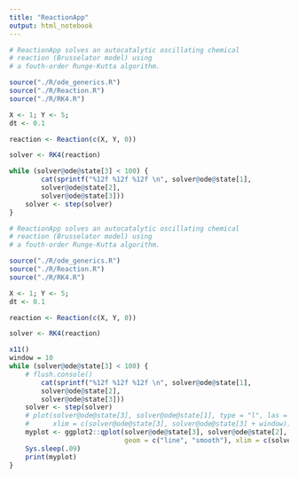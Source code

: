 ```yaml
---
title: "ReactionApp"
output: html_notebook
---
```


```r
# ReactionApp solves an autocatalytic oscillating chemical 
# reaction (Brusselator model) using
# a fouth-order Runge-Kutta algorithm.

source("./R/ode_generics.R")
source("./R/Reaction.R")
source("./R/RK4.R")

X <- 1; Y <- 5;
dt <- 0.1

reaction <- Reaction(c(X, Y, 0))

solver <- RK4(reaction)

while (solver@ode@state[3] < 100) {
        cat(sprintf("%12f %12f %12f \n", solver@ode@state[1], 
        solver@ode@state[2], 
        solver@ode@state[3]))
    solver <- step(solver)    
}

```




```r
# ReactionApp solves an autocatalytic oscillating chemical 
# reaction (Brusselator model) using
# a fouth-order Runge-Kutta algorithm.

source("./R/ode_generics.R")
source("./R/Reaction.R")
source("./R/RK4.R")

X <- 1; Y <- 5;
dt <- 0.1

reaction <- Reaction(c(X, Y, 0))

solver <- RK4(reaction)

x11()
window = 10
while (solver@ode@state[3] < 100) {
    # flush.console()
        cat(sprintf("%12f %12f %12f \n", solver@ode@state[1], 
        solver@ode@state[2], 
        solver@ode@state[3]))
    solver <- step(solver)    
    # plot(solver@ode@state[3], solver@ode@state[1], type = "l", las = 1, ylim =c(0,3),
    #      xlim = c(solver@ode@state[3], solver@ode@state[3] + window))
    myplot <- ggplot2::qplot(solver@ode@state[3], solver@ode@state[2], 
                             geom = c("line", "smooth"), xlim = c(solver@ode@state[3], solver@ode@state[3] + window))
    Sys.sleep(.09)
    print(myplot)
}

```


